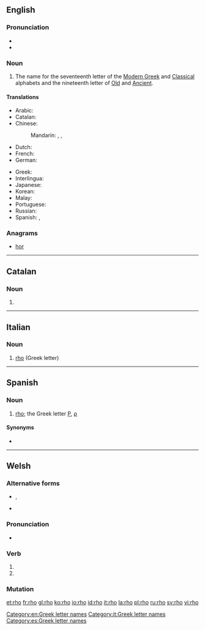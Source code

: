 ==English==
{{letter_disp2|pi|[[image:Greek_uc_rho.png|31px]][[image:Greek_lc_rho.png|27px]] |sigma|ῥῶ|Ρ|ρ}}

===Pronunciation===
* {{audio|en-us-rho.ogg|Audio (US)|lang=en}}
* {{rhymes|əʊ|lang=en}}

===Noun===
{{en-noun}}

# The name for the seventeenth letter of the [[Modern Greek]] and [[Classical Greek|Classical]] alphabets and the nineteenth letter of [[Old Greek|Old]] and [[Ancient Greek|Ancient]].

====Translations====
{{trans-top|letter of Greek alphabet}}
* Arabic: {{t|ar|رو|m|tr=ruu|sc=Arab}}
* Catalan: {{t|ca|ro|f}}
* Chinese:
*: Mandarin: {{t+|cmn|肉|tr=ròu|sc=Hani}}, {{t+|cmn|若|tr=ruò|sc=Hani}}, {{t+|cmn|柔|tr=róu|sc=Hani}}
* Dutch: {{t|nl|rho|m|f}}
* French: {{t+|fr|rhô|m}}
* German: {{t+|de|Rho|n}}
{{trans-mid}}
* Greek: {{t+|el|ρο|n|tr=ro}}
* Interlingua: {{t|ia|rho}}
* Japanese: {{t+|ja|ロー|tr=rō|sc=Jpan}}
* Korean: {{t+|ko|로|sc=Kore}}
* Malay: {{t|ms|ro}}
* Portuguese: {{t|pt|rô|m}}
* Russian: {{t+|ru|ро|n|tr=ro|sc=Cyrl}}
* Spanish: {{t+|es|ro|f}}, {{t|es|rho|f}}
{{trans-bottom}}

===Anagrams===
* [[hor#English|hor]]
[[Category:en:Greek letter names]]
----

==Catalan==

===Noun===
{{ca-noun|f}}

# {{alternative spelling of|ro|lang=ca}}
----
==Italian==

===Noun===
{{wikipedia|lang=it}}
{{head|it|noun|g=m|g2=f|invariable}}

# [[#English|rho]] (Greek letter)
[[Category:it:Greek letter names]]
----
==Spanish==

===Noun===
{{es-noun|f}}

# [[rho]]; the Greek letter [[Ρ]], [[ρ]]

====Synonyms====
* {{l/es|ro}}

[[Category:es:Greek letter names]]

----
==Welsh==

===Alternative forms===
* {{sense|subjunctive}} {{l/cy|rhoddo}}, {{l/cy|rhotho}}
* {{sense|imperative}} {{l/cy|dyro}}

===Pronunciation===
* {{IPA|[r̥oː]|lang=cy}}

===Verb===
{{head|cy|verb form}}

# {{inflection of|rhoi||3|s|subj|lang=cy}}
# {{inflection of|rhoi||2|s|impr|lang=cy}}

===Mutation===
{{cy-mut-rh|o}}

[[et:rho]]
[[fr:rho]]
[[gl:rho]]
[[ko:rho]]
[[io:rho]]
[[id:rho]]
[[it:rho]]
[[la:rho]]
[[pl:rho]]
[[ru:rho]]
[[sv:rho]]
[[vi:rho]]